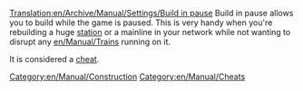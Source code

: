 [[Translation:en/Archive/Manual/Settings/Build in pause]]
Build in pause allows you to build while the game is paused. This is very handy when you're rebuilding a huge [[en/Manual/Stations|station]] or a mainline in your network while not wanting to disrupt any [[en/Manual/Trains]] running on it.

It is considered a [[en/Manual/Cheats|cheat]].

[[Category:en/Manual/Construction]]
[[Category:en/Manual/Cheats]]

{{en/Stub}}